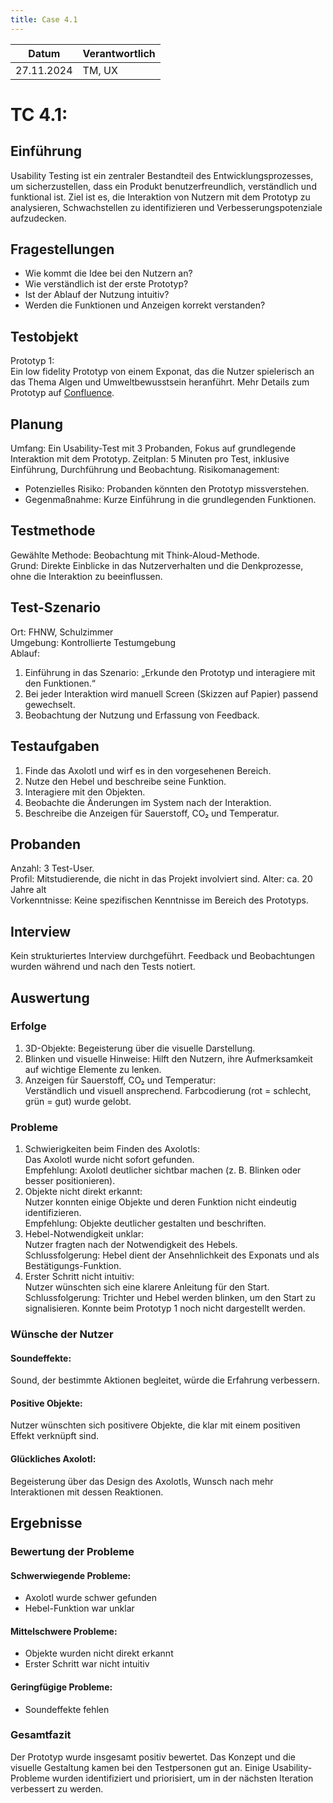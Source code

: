 ```yaml
---
title: Case 4.1
---
```


| Datum       | Verantwortlich |
|-------------|----------------|
| 27.11.2024  | TM, UX         |

# TC 4.1: 

## Einführung
Usability Testing ist ein zentraler Bestandteil des Entwicklungsprozesses, um sicherzustellen, dass ein Produkt benutzerfreundlich, verständlich und funktional ist. Ziel ist es, die Interaktion von Nutzern mit dem Prototyp zu analysieren, Schwachstellen zu identifizieren und Verbesserungspotenziale aufzudecken.

## Fragestellungen
- Wie kommt die Idee bei den Nutzern an?
- Wie verständlich ist der erste Prototyp?
- Ist der Ablauf der Nutzung intuitiv?
- Werden die Funktionen und Anzeigen korrekt verstanden?

## Testobjekt
Prototyp 1:  
Ein low fidelity Prototyp von einem Exponat, das die Nutzer spielerisch an das Thema Algen und Umweltbewusstsein heranführt.
Mehr Details zum Prototyp auf [Confluence](https://fhnw-projecttrack.atlassian.net/wiki/spaces/IP1224vt3/pages/587694175/Prototypen).

## Planung
Umfang: Ein Usability-Test mit 3 Probanden, Fokus auf grundlegende Interaktion mit dem Prototyp.
Zeitplan: 5 Minuten pro Test, inklusive Einführung, Durchführung und Beobachtung.
Risikomanagement:  
- Potenzielles Risiko: Probanden könnten den Prototyp missverstehen.
- Gegenmaßnahme: Kurze Einführung in die grundlegenden Funktionen.

## Testmethode
Gewählte Methode: Beobachtung mit Think-Aloud-Methode.  
Grund: Direkte Einblicke in das Nutzerverhalten und die Denkprozesse, ohne die Interaktion zu beeinflussen.

## Test-Szenario
Ort: FHNW, Schulzimmer  
Umgebung: Kontrollierte Testumgebung  
Ablauf:
1. Einführung in das Szenario: „Erkunde den Prototyp und interagiere mit den Funktionen.“
2. Bei jeder Interaktion wird manuell Screen (Skizzen auf Papier) passend gewechselt.
3. Beobachtung der Nutzung und Erfassung von Feedback.

## Testaufgaben
1. Finde das Axolotl und wirf es in den vorgesehenen Bereich.
2. Nutze den Hebel und beschreibe seine Funktion.
3. Interagiere mit den Objekten.
4. Beobachte die Änderungen im System nach der Interaktion.
5. Beschreibe die Anzeigen für Sauerstoff, CO₂ und Temperatur.

## Probanden
Anzahl: 3 Test-User.  
Profil: Mitstudierende, die nicht in das Projekt involviert sind.
Alter: ca. 20 Jahre alt  
Vorkenntnisse: Keine spezifischen Kenntnisse im Bereich des Prototyps.

## Interview
Kein strukturiertes Interview durchgeführt.
Feedback und Beobachtungen wurden während und nach den Tests notiert.

## Auswertung

### Erfolge 
1. 3D-Objekte:
Begeisterung über die visuelle Darstellung.
2. Blinken und visuelle Hinweise:
Hilft den Nutzern, ihre Aufmerksamkeit auf wichtige Elemente zu lenken.
3. Anzeigen für Sauerstoff, CO₂ und Temperatur:  
Verständlich und visuell ansprechend.
Farbcodierung (rot = schlecht, grün = gut) wurde gelobt.

### Probleme
1. Schwierigkeiten beim Finden des Axolotls:  
Das Axolotl wurde nicht sofort gefunden.  
Empfehlung: Axolotl deutlicher sichtbar machen (z. B. Blinken oder besser positionieren).
2. Objekte nicht direkt erkannt:  
Nutzer konnten einige Objekte und deren Funktion nicht eindeutig identifizieren.  
Empfehlung: Objekte deutlicher gestalten und beschriften.
3. Hebel-Notwendigkeit unklar:  
Nutzer fragten nach der Notwendigkeit des Hebels.  
Schlussfolgerung: Hebel dient der Ansehnlichkeit des Exponats und als Bestätigungs-Funktion.
4. Erster Schritt nicht intuitiv:  
Nutzer wünschten sich eine klarere Anleitung für den Start.  
Schlussfolgerung: Trichter und Hebel werden blinken, um den Start zu signalisieren. Konnte beim Prototyp 1 noch nicht dargestellt werden.

### Wünsche der Nutzer
#### Soundeffekte:  
Sound, der bestimmte Aktionen begleitet, würde die Erfahrung verbessern.
#### Positive Objekte:  
Nutzer wünschten sich positivere Objekte, die klar mit einem positiven Effekt verknüpft sind.
#### Glückliches Axolotl:  
Begeisterung über das Design des Axolotls, Wunsch nach mehr Interaktionen mit dessen Reaktionen.

## Ergebnisse

### Bewertung der Probleme
#### Schwerwiegende Probleme:  
- Axolotl wurde schwer gefunden
- Hebel-Funktion war unklar
#### Mittelschwere Probleme:  
- Objekte wurden nicht direkt erkannt
- Erster Schritt war nicht intuitiv
#### Geringfügige Probleme:  
- Soundeffekte fehlen

### Gesamtfazit
Der Prototyp wurde insgesamt positiv bewertet.
Das Konzept und die visuelle Gestaltung kamen bei den Testpersonen gut an.
Einige Usability-Probleme wurden identifiziert und priorisiert, um in der nächsten Iteration verbessert zu werden.